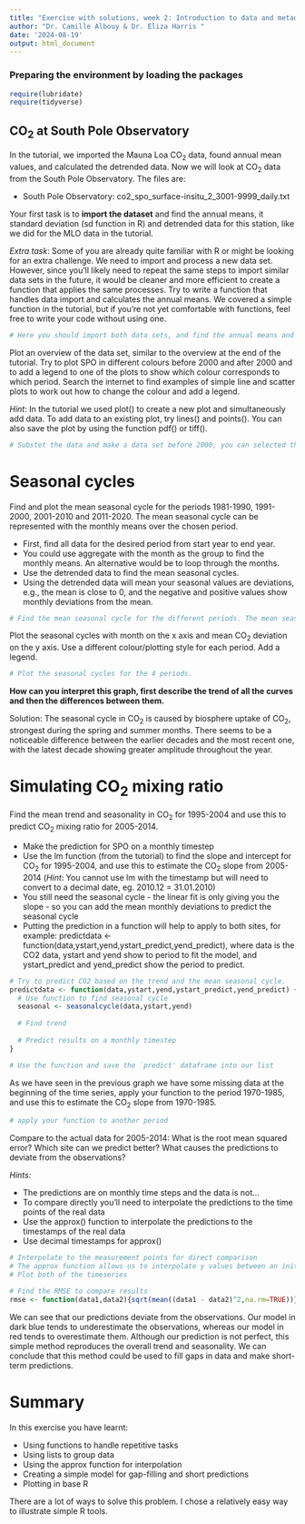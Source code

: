 ---
title: "Exercise with solutions, week 2: Introduction to data and metadata"
author: "Dr. Camille Albouy & Dr. Eliza Harris "
date: '2024-08-19'
output: html_document
---

### Preparing the environment by loading the packages  

```{r Packages loading, message=F}
require(lubridate)
require(tidyverse)
```

## CO$_2$ at South Pole Observatory

In the tutorial, we imported the Mauna Loa CO$_2$ data, found annual mean values, and calculated the detrended data. Now we will look at CO$_2$ data from the South Pole Observatory. The files are:

* South Pole Observatory: co2_spo_surface-insitu_2_3001-9999_daily.txt

Your first task is to **import the dataset** and find the annual means, it standard deviation (sd function in R) and detrended data for this station, like we did for the MLO data in the tutorial. 

*Extra task*: Some of you are already quite familiar with R or might be looking for an extra challenge. We need to import and process a new data set. However, since you'll likely need to repeat the same steps to import similar data sets in the future, it would be cleaner and more efficient to create a function that applies the same processes. Try to write a function that handles data import and calculates the annual means. We covered a simple function in the tutorial, but if you're not yet comfortable with functions, feel free to write your code without using one.

```{r Import the data, tidy=T}
# Here you should import both data sets, and find the annual means and the detrended data, like we did for the MLO data set in the tutorial.
```

Plot an overview of the data set, similar to the overview at the end of the tutorial. Try to plot SPO in different colours before 2000 and after 2000 and to add a legend to one of the plots to show which colour corresponds to which period. Search the internet to find examples of simple line and scatter plots to work out how to change the colour and add a legend.

*Hint*: In the tutorial we used plot() to create a new plot and simultaneously add data. To add data to an existing plot, try lines() and points(). You can also save the plot by using the function pdf() or tiff().

```{r Plot}
# Substet the data and make a data set before 2000, you can selected the data before the date "2000-01-01 UTC" and plot the SPO data with different colours or plot styles to distinguish the two data sets

```

# Seasonal cycles

Find and plot the mean seasonal cycle for the periods 1981-1990, 1991-2000, 2001-2010 and 2011-2020. The mean seasonal cycle can be represented with the monthly means over the chosen period. 

* First, find all data for the desired period from start year to end year.
* You could use aggregate with the month as the group to find the monthly means. An alternative would be to loop through the months.
* Use the detrended data to find the mean seasonal cycles.
* Using the detrended data will mean your seasonal values are deviations, e.g., the mean is close to 0, and the negative and positive values show monthly deviations from the mean. 

```{r}
# Find the mean seasonal cycle for the different periods. The mean seasonal cycle should be in the form of the mean monthly CO2 deviation.
```
Plot the seasonal cycles with month on the x axis and mean CO$_2$ deviation on the y axis. Use a different colour/plotting style for each period. Add a legend.

```{r}
# Plot the seasonal cycles for the 4 periods.
```

**How can you interpret this graph, first describe the trend of all the curves and then the differences between them.**

Solution: The seasonal cycle in CO$_2$ is caused by biosphere uptake of CO$_2$, strongest during the spring and summer months. There seems to be a noticeable difference between the earlier decades and the most recent one, with the latest decade showing greater amplitude throughout the year.

# Simulating CO$_2$ mixing ratio

Find the mean trend and seasonality in CO$_2$ for 1995-2004 and use this to predict CO$_2$ mixing ratio for 2005-2014.

* Make the prediction for SPO on a monthly timestep
* Use the lm function (from the tutorial) to find the slope and intercept for CO$_2$ for 1995-2004, and use this to estimate the CO$_2$ slope from 2005-2014 (*Hint*: You cannot use lm with the timestamp but will need to convert to a decimal date, eg. 2010.12 = 31.01.2010) 
* You still need the seasonal cycle - the linear fit is only giving you the slope - so you can add the mean monthly deviations to predict the seasonal cycle
* Putting the prediction in a function will help to apply to both sites, for example: predictdata <- function(data,ystart,yend,ystart_predict,yend_predict), where data is the CO2 data, ystart and yend show to period to fit the model, and ystart_predict and yend_predict show the period to predict.


```{r}
# Try to predict CO2 based on the trend and the mean seasonal cycle. 
predictdata <- function(data,ystart,yend,ystart_predict,yend_predict) {
  # Use function to find seasonal cycle
  seasonal <- seasonalcycle(data,ystart,yend)
  
  # Find trend
  
  # Predict results on a monthly timestep
}

# Use the function and save the `predict' dataframe into our list
```

As we have seen in the previous graph we have some missing data at the beginning of the time series, apply your function to the period 1970-1985, and use this to estimate the CO$_2$ slope from 1970-1985.
```{r}
# apply your function to another period
```

Compare to the actual data for 2005-2014: What is the root mean squared error? Which site can we predict better? What causes the predictions to deviate from the observations?

*Hints:*

* The predictions are on monthly time steps and the data is not...
* To compare directly you'll need to interpolate the predictions to the time points of the real data
* Use the approx() function to interpolate the predictions to the timestamps of the real data
* Use decimal timestamps for approx()

```{r}
# Interpolate to the measurement points for direct comparison
# The approx function allows us to interpolate y values between an initial and an interpolated set of x values; we provide approx(x_in,y_in,x_out,method)
# Plot both of the timeseries

# Find the RMSE to compare results
rmse <- function(data1,data2){sqrt(mean((data1 - data2)^2,na.rm=TRUE))}

```

We can see that our predictions deviate from the observations. Our model in dark blue tends to underestimate the observations, whereas our model in red tends to overestimate them. Although our prediction is not perfect, this simple method reproduces the overall trend and seasonality. We can conclude that this method could be used to fill gaps in data and make short-term predictions.

# Summary

In this exercise you have learnt:

* Using functions to handle repetitive tasks
* Using lists to group data
* Using the approx function for interpolation
* Creating a simple model for gap-filling and short predictions
* Plotting in base R

There are a lot of ways to solve this problem. I chose a relatively easy way to illustrate simple R tools.